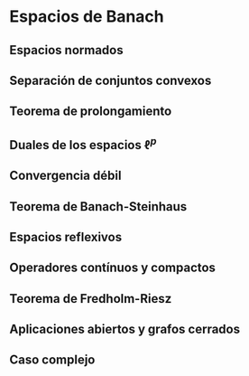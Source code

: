 # Espacios de Banach

## Espacios normados

## Separación de conjuntos convexos

## Teorema de prolongamiento

## Duales de los espacios $\ell^p$

## Convergencia débil

## Teorema de Banach-Steinhaus

## Espacios reflexivos

## Operadores contínuos y compactos

## Teorema de Fredholm-Riesz

## Aplicaciones abiertos y grafos cerrados

## Caso complejo
